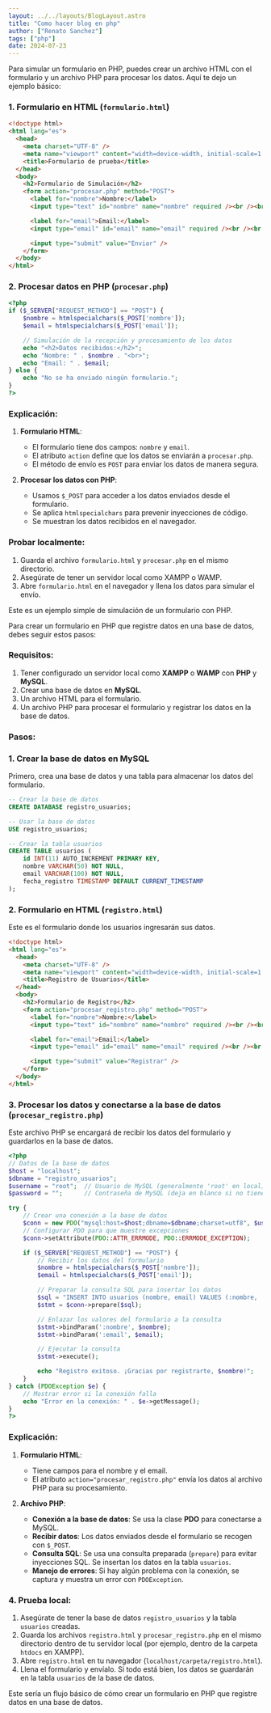 ```yaml
---
layout: ../../layouts/BlogLayout.astro
title: "Como hacer blog en php"
author: ["Renato Sanchez"]
tags: ["php"]
date: 2024-07-23
---
```


Para simular un formulario en PHP, puedes crear un archivo HTML con el formulario y un archivo PHP para procesar los datos. Aquí te dejo un ejemplo básico:

### 1. **Formulario en HTML** (`formulario.html`)

```html
<!doctype html>
<html lang="es">
  <head>
    <meta charset="UTF-8" />
    <meta name="viewport" content="width=device-width, initial-scale=1.0" />
    <title>Formulario de prueba</title>
  </head>
  <body>
    <h2>Formulario de Simulación</h2>
    <form action="procesar.php" method="POST">
      <label for="nombre">Nombre:</label>
      <input type="text" id="nombre" name="nombre" required /><br /><br />

      <label for="email">Email:</label>
      <input type="email" id="email" name="email" required /><br /><br />

      <input type="submit" value="Enviar" />
    </form>
  </body>
</html>
```

### 2. **Procesar datos en PHP** (`procesar.php`)

```php
<?php
if ($_SERVER["REQUEST_METHOD"] == "POST") {
    $nombre = htmlspecialchars($_POST['nombre']);
    $email = htmlspecialchars($_POST['email']);

    // Simulación de la recepción y procesamiento de los datos
    echo "<h2>Datos recibidos:</h2>";
    echo "Nombre: " . $nombre . "<br>";
    echo "Email: " . $email;
} else {
    echo "No se ha enviado ningún formulario.";
}
?>
```

### Explicación:

1. **Formulario HTML**:

   - El formulario tiene dos campos: `nombre` y `email`.
   - El atributo `action` define que los datos se enviarán a `procesar.php`.
   - El método de envío es `POST` para enviar los datos de manera segura.

2. **Procesar los datos con PHP**:
   - Usamos `$_POST` para acceder a los datos enviados desde el formulario.
   - Se aplica `htmlspecialchars` para prevenir inyecciones de código.
   - Se muestran los datos recibidos en el navegador.

### Probar localmente:

1. Guarda el archivo `formulario.html` y `procesar.php` en el mismo directorio.
2. Asegúrate de tener un servidor local como XAMPP o WAMP.
3. Abre `formulario.html` en el navegador y llena los datos para simular el envío.

Este es un ejemplo simple de simulación de un formulario con PHP.

Para crear un formulario en PHP que registre datos en una base de datos, debes seguir estos pasos:

### Requisitos:

1. Tener configurado un servidor local como **XAMPP** o **WAMP** con **PHP** y **MySQL**.
2. Crear una base de datos en **MySQL**.
3. Un archivo HTML para el formulario.
4. Un archivo PHP para procesar el formulario y registrar los datos en la base de datos.

### Pasos:

### 1. **Crear la base de datos en MySQL**

Primero, crea una base de datos y una tabla para almacenar los datos del formulario.

```sql
-- Crear la base de datos
CREATE DATABASE registro_usuarios;

-- Usar la base de datos
USE registro_usuarios;

-- Crear la tabla usuarios
CREATE TABLE usuarios (
    id INT(11) AUTO_INCREMENT PRIMARY KEY,
    nombre VARCHAR(50) NOT NULL,
    email VARCHAR(100) NOT NULL,
    fecha_registro TIMESTAMP DEFAULT CURRENT_TIMESTAMP
);
```

### 2. **Formulario en HTML** (`registro.html`)

Este es el formulario donde los usuarios ingresarán sus datos.

```html
<!doctype html>
<html lang="es">
  <head>
    <meta charset="UTF-8" />
    <meta name="viewport" content="width=device-width, initial-scale=1.0" />
    <title>Registro de Usuarios</title>
  </head>
  <body>
    <h2>Formulario de Registro</h2>
    <form action="procesar_registro.php" method="POST">
      <label for="nombre">Nombre:</label>
      <input type="text" id="nombre" name="nombre" required /><br /><br />

      <label for="email">Email:</label>
      <input type="email" id="email" name="email" required /><br /><br />

      <input type="submit" value="Registrar" />
    </form>
  </body>
</html>
```

### 3. **Procesar los datos y conectarse a la base de datos** (`procesar_registro.php`)

Este archivo PHP se encargará de recibir los datos del formulario y guardarlos en la base de datos.

```php
<?php
// Datos de la base de datos
$host = "localhost";
$dbname = "registro_usuarios";
$username = "root";  // Usuario de MySQL (generalmente 'root' en local)
$password = "";      // Contraseña de MySQL (deja en blanco si no tienes)

try {
    // Crear una conexión a la base de datos
    $conn = new PDO("mysql:host=$host;dbname=$dbname;charset=utf8", $username, $password);
    // Configurar PDO para que muestre excepciones
    $conn->setAttribute(PDO::ATTR_ERRMODE, PDO::ERRMODE_EXCEPTION);

    if ($_SERVER["REQUEST_METHOD"] == "POST") {
        // Recibir los datos del formulario
        $nombre = htmlspecialchars($_POST['nombre']);
        $email = htmlspecialchars($_POST['email']);

        // Preparar la consulta SQL para insertar los datos
        $sql = "INSERT INTO usuarios (nombre, email) VALUES (:nombre, :email)";
        $stmt = $conn->prepare($sql);

        // Enlazar los valores del formulario a la consulta
        $stmt->bindParam(':nombre', $nombre);
        $stmt->bindParam(':email', $email);

        // Ejecutar la consulta
        $stmt->execute();

        echo "Registro exitoso. ¡Gracias por registrarte, $nombre!";
    }
} catch (PDOException $e) {
    // Mostrar error si la conexión falla
    echo "Error en la conexión: " . $e->getMessage();
}
?>
```

### Explicación:

1. **Formulario HTML**:

   - Tiene campos para el nombre y el email.
   - El atributo `action="procesar_registro.php"` envía los datos al archivo PHP para su procesamiento.

2. **Archivo PHP**:
   - **Conexión a la base de datos**: Se usa la clase **PDO** para conectarse a MySQL.
   - **Recibir datos**: Los datos enviados desde el formulario se recogen con `$_POST`.
   - **Consulta SQL**: Se usa una consulta preparada (`prepare`) para evitar inyecciones SQL. Se insertan los datos en la tabla `usuarios`.
   - **Manejo de errores**: Si hay algún problema con la conexión, se captura y muestra un error con `PDOException`.

### 4. **Prueba local**:

1. Asegúrate de tener la base de datos `registro_usuarios` y la tabla `usuarios` creadas.
2. Guarda los archivos `registro.html` y `procesar_registro.php` en el mismo directorio dentro de tu servidor local (por ejemplo, dentro de la carpeta `htdocs` en XAMPP).
3. Abre `registro.html` en tu navegador (`localhost/carpeta/registro.html`).
4. Llena el formulario y envíalo. Si todo está bien, los datos se guardarán en la tabla `usuarios` de la base de datos.

Este sería un flujo básico de cómo crear un formulario en PHP que registre datos en una base de datos.

